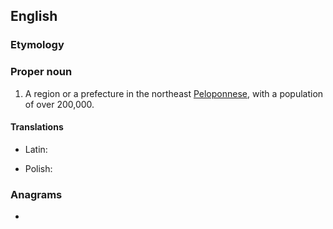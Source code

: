 ==English==
{{wikipedia}}

===Etymology===
{{suffix|Corinth|ia|lang=en}}

===Proper noun===
{{en-proper noun}}

# A region or a prefecture in the northeast [[Peloponnese]], with a population of over 200,000.

====Translations====
{{trans-top|region in northeast Peloponnese}}
* Latin: {{t|la|Corinthia}}
{{trans-mid}}
* Polish: {{t+|pl|Koryntia|f}}
{{trans-bottom}}

===Anagrams===
* {{anagrams|en|antichoir|hair tonic}}
